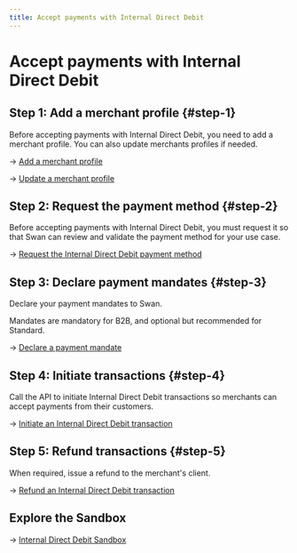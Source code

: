 ```yaml
---
title: Accept payments with Internal Direct Debit
---
```


# Accept payments with Internal Direct Debit

## Step 1: Add a merchant profile {#step-1}

Before accepting payments with Internal Direct Debit, you need to add a merchant profile.
You can also update merchants profiles if needed.

→ [Add a merchant profile](../profiles/guide-add.mdx)

→ [Update a merchant profile](../profiles/guide-update.mdx)

## Step 2: Request the payment method {#step-2}

Before accepting payments with Internal Direct Debit, you must request it so that Swan can review and validate the payment method for your use case.

→ [Request the Internal Direct Debit payment method](./guide-request.mdx)

## Step 3: Declare payment mandates {#step-3}

Declare your payment mandates to Swan.

Mandates are mandatory for B2B, and optional but recommended for Standard.

→ [Declare a payment mandate](./guide-declare.mdx)

## Step 4: Initiate transactions {#step-4}

Call the API to initiate Internal Direct Debit transactions so merchants can accept payments from their customers.

→ [Initiate an Internal Direct Debit transaction](./guide-initiate.mdx)

## Step 5: Refund transactions {#step-5}

When required, issue a refund to the merchant's client.

→ [Refund an Internal Direct Debit transaction](./guide-refund.mdx)

## Explore the Sandbox

→ [Internal Direct Debit Sandbox](./sandbox.mdx)